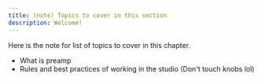 ```yaml
---
title: (note) Topics to cover in this section
description: Welcome!
---
```


Here is the note for list of topics to cover in this chapter.
- What is preamp
- Rules and best practices of working in the studio (Don't touch knobs lol)